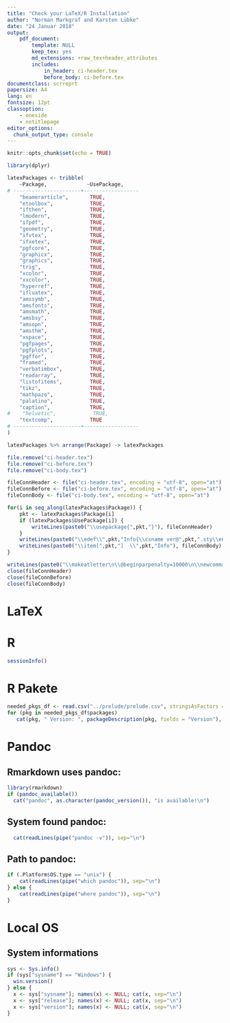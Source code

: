 ```yaml
---
title: "Check your LaTeX/R Installation"
author: "Norman Markgraf and Karsten Lübke"
date: "24 Januar 2018"
output: 
    pdf_document:
        template: NULL
        keep_tex: yes
        md_extensions: +raw_tex+header_attributes
        includes:
            in_header: ci-header.tex
            before_body: ci-before.tex
documentclass: scrreprt
papersize: A4
lang: en
fontsize: 12pt
classoption: 
    - oneside 
    - notitlepage
editor_options: 
  chunk_output_type: console
---
```


```r
knitr::opts_chunk$set(echo = TRUE)

library(dplyr)

latexPackages <- tribble(
    ~Package,             ~UsePackage, 
# ----------------------+------------------
    "beamerarticle",       TRUE,
    "etoolbox",            TRUE,
    "ifthen",              TRUE,
    "lmodern",             TRUE,
    "ifpdf",               TRUE,
    "geometry",            TRUE,
    "ifvtex",              TRUE,
    "ifxetex",             TRUE,
    "pgfcore",             TRUE,
    "graphicx",            TRUE,
    "graphics",            TRUE,
    "trig",                TRUE,
    "xcolor",              TRUE,
    "xxcolor",             TRUE,
    "hyperref",            TRUE,
    "ifluatex",            TRUE,
    "amssymb",             TRUE,
    "amsfonts",            TRUE,
    "amsmath",             TRUE,
    "amsbsy",              TRUE,
    "amsopn",              TRUE,
    "amsthm",              TRUE,
    "xspace",              TRUE,
    "pgfpages",            TRUE,
    "pgfplots",            TRUE,
    "pgffor",              TRUE,
    "framed",              TRUE,
    "verbatimbox",         TRUE,
    "readarray",           TRUE,
    "listofitems",         TRUE,
    "tikz",                TRUE,
    "mathpazo",            TRUE,
    "palatino",            TRUE,
    "caption",             TRUE,
#    "helvetic",            TRUE,
    "textcomp",            TRUE
# ----------------------+------------------
)

latexPackages %>% arrange(Package) -> latexPackages

file.remove("ci-header.tex")
file.remove("ci-before.tex")
file.remove("ci-body.tex")

fileConnHeader <- file("ci-header.tex", encoding = "utf-8", open="at")
fileConnBefore <- file("ci-before.tex", encoding = "utf-8", open="at")
fileConnBody <- file("ci-body.tex", encoding = "utf-8", open="at")

for(i in seq_along(latexPackages$Package)) {
    pkt <- latexPackages$Package[i]
    if (latexPackages$UsePackage[i]) {
        writeLines(paste0("\\usepackage{",pkt,"}"), fileConnHeader)
    }
    writeLines(paste0("\\edef\\",pkt,"Info{\\csname ver@",pkt,".sty\\endcsname}"), fileConnBefore)
    writeLines(paste0("\\item[",pkt,"] 	\\",pkt,"Info"), fileConnBody)
}

writeLines(paste0("\\makeatletter\n\\@beginparpenalty=10000\n\\newcommand{\\nolisttopbreak}{\\vspace{\\topsep}\\nobreak\\@afterheading}\n\\makeatother"), fileConnHeader)
close(fileConnHeader)
close(fileConnBefore)
close(fileConnBody)

```
<!--
\include{distributioncheck}
-->
\pdftexbanner

# LaTeX
\nolisttopbreak
\begin{description}
    \input{ci-body}
\end{description}


# R

```r
sessionInfo()
```


# R Pakete

```r
needed_pkgs_df <- read.csv("../prelude/prelude.csv", stringsAsFactors = FALSE)
for (pkg in needed_pkgs_df$packages)
   cat(pkg, " Version: ", packageDescription(pkg, fields = "Version"), "\n")
```


# Pandoc

## Rmarkdown uses pandoc:

```r
library(rmarkdown)
if (pandoc_available())
  cat("pandoc", as.character(pandoc_version()), "is available!\n")

```

## System found pandoc:
```r
  cat(readLines(pipe("pandoc -v")), sep="\n")
```

## Path to pandoc:
```r
if (.Platform$OS.type == "unix") {
    cat(readLines(pipe("which pandoc")), sep="\n")
} else {
    cat(readLines(pipe("where pandoc")), sep="\n")
}

```


# Local OS

## System informations
```r
sys <- Sys.info()
if (sys["sysname"] == "Windows") {
  win.version()
} else {
  x <- sys["sysname"]; names(x) <- NULL; cat(x, sep="\n") 
  x <- sys["release"]; names(x) <- NULL; cat(x, sep="\n")
  x <- sys["version"]; names(x) <- NULL; cat(x, sep="\n")
}

```
